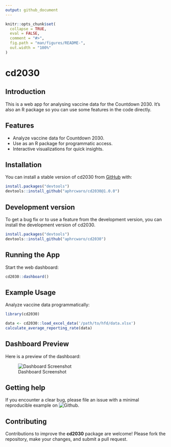 ```yaml
---
output: github_document
---
```


<!-- README.md is generated from README.Rmd. Please edit that file -->

```r
knitr::opts_chunk$set(
  collapse = TRUE,
  eval = FALSE,
  comment = "#>",
  fig.path = "man/figures/README-",
  out.width = "100%"
)
```

# cd2030

<!-- badges: start -->
<!-- badges: end -->

## Introduction

This is a web app for analysing vaccine data for the Countdown 2030. It's also an
R package so you can use some features in the code directly. 

## Features

- Analyze vaccine data for Countdown 2030.
- Use as an R package for programmatic access.
- Interactive visualizations for quick insights.

## Installation

You can install a stable version of cd2030 from [GitHub](https://github.com/) with:

```r
install.packages("devtools")
devtools::install_github("aphrcwaro/cd2030@1.0.0")
```

## Development version

To get a bug fix or to use a feature from the development version, you can install
the development version of cd2030.

```r
install.packages("devtools")
devtools::install_github("aphrcwaro/cd2030")
```

## Running the App

Start the web dashboard:

```r
cd2030::dashboard()
```

## Example Usage

Analyze vaccine data programmatically:

```r
library(cd2030)

data <- cd2030::load_excel_data('/path/to/hfd/data.xlsx')
calculate_average_reporting_rate(data)
```

## Dashboard Preview

Here is a preview of the dashboard:

![Dashboard Screenshot](man/figures/dashboard.jpeg)

## Getting help

If you encounter a clear bug, please file an issue with a minimal reproducible example on 
![Github](https://github.com/aphrcwaro/cd2030/issues).

## Contributing

Contributions to improve the **cd2030** package are welcome! Please fork the repository, 
make your changes, and submit a pull request.

